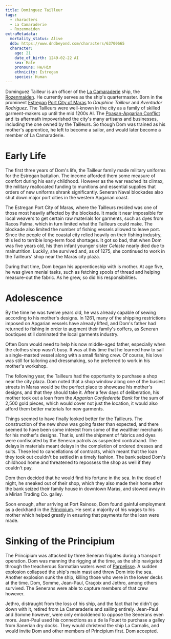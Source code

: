 ```yaml
---
title: Dominguez Tailleur
tags:
  - characters
  - La Camaraderie
  - Rozenmaiden
extraMetadata:
  mortality_status: Alive
  ddb: https://www.dndbeyond.com/characters/63700665
  character:
    age: 21
    date_of_birth: 1249-02-22 AI
    sex: Male
    pronouns: He/Him
    ethnicity: Estregan
    species: Human
---
```


Dominguez Tailleur is an officer of the
[La Camaraderie](/organizations/la-camaraderie/) ship, the
[Rozenmaiden](/vehicles/rozenmaiden/). He currently serves as the ship's
quartermaster. Born in the prominent [Estregan](/locations/estrega/)
[Port City of Maras](/locations/port-maras/) to *Dauphine Tailleur* and
*Aventador Rodriguez*. The Tailleurs were well-known in the city as a family of
skilled garment-makers up until the mid 1200s AI. The
[Poasan-Apgarian Conflict](/events/poasan-apgarian-conflict/) and its
aftermath impoverished the city's many artisans and businesses, including the
one owned by the Tailleurs. So though Dom was trained as his mother's
apprentice, he left to become a sailor, and would later become a member of La
Camaraderie.

# Early Life

The first three years of Dom's life, the Tailleur family made military uniforms
for the Estregan battalion. The income afforded them some measure of comfort
during his early childhood. However as the war reached its climax, the military
reallocated funding to munitions and essential supplies that orders of new
uniforms shrank significantly. Seneran Naval blockades also shut down major port
cities in the western Apgarian coast.

The Estregan Port City of Maras, where the Tailleurs resided was one of those
most heavily affected by the blockade. It made it near impossible for local
weavers to get certain raw materials for garments, such as dyes from Racos
Palma, which in turn limited what the Tailleurs could make. The blockade also
limited the number of fishing vessels allowed to leave port. Since the people of
the coastal city relied heavily on their fishing industry, this led to terrible
long-term food shortages. It got so bad, that when Dom was five years old, his
then infant younger sister *Celeste* nearly died due to malnutrition. Luckily,
she survived and, as of 1275, she continued to work in the Tailleurs' shop near
the Maras city plaza.

During that time, Dom began his apprenticeship with is mother. At age five, he
was given menial tasks, such as fetching spools of thread and helping
measure-out the fabric. As he grew, so did his responsibilities.

# Adolescence

By the time he was twelve years old, he was already capable of sewing according
to his mother's designs. In 1261, many of the shipping restrictions imposed on
Apgarian vessels have already lifted, and Dom's father had returned to fishing
in order to augment their family's coffers, as Seneran boutiques still dominated
the local garments industry.

Often Dom would need to help his now middle-aged father, especially when the
clothes shop wasn't busy. It was at this time that he learned how to sail a
single-masted vessel along with a small fishing crew. Of course, his love was
still for tailoring and dressmaking, so he preferred to work in his mother's
workshop.

The following year, the Tailleurs had the opportunity to purchase a shop near
the city plaza. Dom noted that a shop window along one of the busiest streets in
Maras would be the perfect place to showcase his mother's designs, and that they
should take it. After a few days of deliberation, his mother took out a loan
from the *Apgarian Confederate Bank* for the sum of 2,500 gold pieces, which
would cover not just the location, it would also afford them better materials
for new garments.

Things seemed to have finally looked better for the Tailleurs. The construction
of the new show was going faster than expected, and there seemed to have been
some interest from some of the wealthier merchants for his mother's designs.
That is, until the shipment of fabrics and dyes were confiscated by the Seneran
patrols as suspected contraband. The delays in materials meant delays in the
completion of ordered dresses and suits. These led to cancellations of
contracts, which meant that the loan they took out couldn't be settled in a
timely fashion. The bank seized Dom's childhood home and threatened to repossess
the shop as well if they couldn't pay.

Dom then decided that he would find his fortune in the sea. In the dead of
night, he sneaked out of their shop, which they also made their home after the
bank seized their family house in downtown Maras, and stowed away in a Mirian
Trading Co. galley.

Soon enough, after arriving at Port Rainoso, Dom found gainful employment as a
deckhand in the [Principium](/vehicles/principium/). He sent a majority of
his wages to his mother which helped greatly in ensuring that payments for the
loan were made.

# Sinking of the Principium

The Principium was attacked by three Seneran frigates during a transport
operation. Dom was manning the rigging at the time, as the ship navigated
through the treacherous Sarmatian waters west of
[Parpelisse](/locations/parpelisse/). A sudden explosion collapsed the
ship's main mast and threw Dom into the sea. Another explosion sunk the ship,
killing those who were in the lower decks at the time. Dom, Somme, Jean-Paul,
Craçoix and Jethro, among others survived. The Senerans were able to capture
members of that crew however.

Jethro, distraught from the loss of his ship, and the fact that he didn't go
down with it, retired from La Camaraderie and sailing entirely. Jean-Paul and
Somme however, were only emboldened to oppose the Senerans even more. Jean-Paul
used his connections as a de la Fouet to purchase a galley from Sanerian dry
docks. They would christend the ship La Carnalis, and would invite Dom and other
members of Principium first. Dom accepted.
